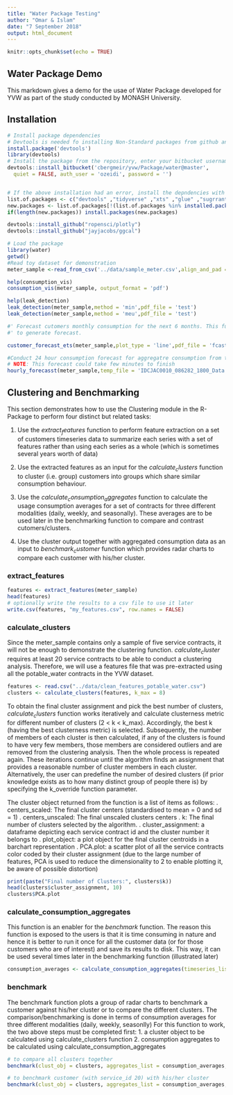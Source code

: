 ```yaml
---
title: "Water Package Testing"
author: "Omar & Islam"
date: "7 September 2018"
output: html_document
---
```


```r
knitr::opts_chunk$set(echo = TRUE)
```

## Water Package Demo
This markdown gives a demo for the usae of Water Package developed for YVW as part of the study conducted by MONASH University.


## Installation
```r

# Install package dependencies
# Devtools is needed fo installing Non-Standard packages from github and other repos 
install.package('devtools')
library(devtools)
# Install the package from the repository, enter your bitbucket username and password in the arguments
devtools::install_bitbucket('cbergmeir/yvw/Package/water@master',
  quiet = FALSE, auth_user = 'ozeidi', password = '')


# If the above installation had an error, install the depndencies with below steps, otherwise go to the next cell.
list.of.packages <- c("devtools" ,"tidyverse" ,"xts" ,"glue" ,"sugrrants" ,"RColorBrewer" ,"lubridate" ,"scales" ,"forecast" ,"ggcal" ,"chron" ,"timeDate" ,"mclust" ,"clusterCrit" ,"clusterSim" ,"reshape",'scales', 'digest', 'lazyeval', 'rlang', 'data.table' )
new.packages <- list.of.packages[!(list.of.packages %in% installed.packages()[,"Package"])]
if(length(new.packages)) install.packages(new.packages)

devtools::install_github("ropensci/plotly")
devtools::install_github("jayjacobs/ggcal")

```

```r
# Load the package
library(water)
getwd()
#Read toy dataset for demonstration
meter_sample <-read_from_csv('../data/sample_meter.csv',align_and_pad = TRUE)


```

```r
help(consumption_vis)
consumption_vis(meter_sample, output_format = 'pdf')
```
```r
help(leak_detection)
leak_detection(meter_sample,method = 'min',pdf_file = 'test')
leak_detection(meter_sample,method = 'meu',pdf_file = 'test')
```


```r
#' Forecast cutomers monthly consumption for the next 6 months. This function uses ETS model and require at least 2 years of consumption histor
#' to generate forecast.

customer_forecast_ets(meter_sample,plot_type = 'line',pdf_file = 'fcast')
```
```r
#Conduct 24 hour consumption forecast for aggregatre consumption from the list of contracts passed to the function
# NOTE: This forecast could take few minutes to finish
hourly_forecasst(meter_sample,temp_file = 'IDCJAC0010_086282_1800_Data.csv',plot_type = 'line',pdf_file = 'fcast')
```

## Clustering and Benchmarking
This section demonstrates how to use the Clustering module in the R-Package to perform four distinct but related tasks:

1. Use the $extract_features$ function to perform feature extraction on a set of customers timeseries data to summarize each series with a set of features rather than using each series as a whole (which is sometimes several years worth of data)

2. Use the extracted features as an input for the $calculate_clusters$ function to cluster (i.e. group) customers into groups which share similar consumption behaviour.

3. Use the $calculate_consumption_aggregates$ function to calculate the usage consumption averages for a set of contracts for three different modalities (daily, weekly, and seasonally). These averages are to be used later in the benchmarking function to compare and contrast cutomers/clusters.

4. Use the cluster output together with aggregated consumption data as an input to $benchmark_customer$ function which provides radar charts to compare each customer with his/her cluster. 

### extract_features
```r
features <- extract_features(meter_sample)
head(features)
# optionally write the results to a csv file to use it later
write.csv(features, "my_features.csv", row.names = FALSE)
```

### calculate_clusters
Since the meter_sample contains only a sample of five service contracts, it will not be enough to demonstrate the clustering function. $calculate_cluster$ requires at least 20 service contracts to be able to conduct a clustering analysis. Therefore, we will use a features file that was pre-extracted using all the potable_water contracts in the YVW dataset. 

```r
features <- read.csv("../data/clean_features_potable_water.csv")
clusters <- calculate_clusters(features, k_max = 8)
```
To obtain the final cluster assignment and pick the best number of clusters, $calculate_clusters$ function works iteratively and calculate clusterness metric for different number of clusters (2 < k < k_max). Accordingly, the best k (having the best clusterness metric) is selected. Subsequently, the number of members of each cluster is then calculated, if any of the clusters is found to have very few members, those members are considered outliers and are removed from the clustering analysis. Then the whole process is repeated again. These iterations continue until the algorithm finds an assignment that provides a reasonable number of cluster members in each cluster. Alternatively, the user can predefine the number of desired clusters (if prior knowledge exists as to how many distinct group of people there is) by specifying the k_override function parameter.

The cluster object returned from the function is a list of items as follows:
. centers_scaled: The final cluster centers (standardised to mean = 0 and sd = 1)
. centers_unscaled: The final unscaled clusters centers
. k: The final number of clusters selected by the algorithm.
. cluster_assignment: a dataframe depicting each service contract id and the cluster number it belongs to
. plot_object: a plot object for the final cluster centroids in a barchart representation
. PCA.plot: a scatter plot of all the service contracts color coded by their cluster assignment (due to the large number of features, PCA is used to reduce the dimensionality to 2 to enable plotting it, be aware of possible distortion)
```r
print(paste("Final number of Clusters:", clusters$k))
head(clusters$cluster_assignment, 10)
clusters$PCA.plot
```

### calculate_consumption_aggregates
This function is an enabler for the $benchmark$ function. The reason this function is exposed to the users is that it is time consuming in nature and hence it is better to run it once for all the customer data (or for those customers who are of interest) and save its results to disk. This way, it can be used several times later in the benchmarking function (illustrated later)
```r
consumption_averages <- calculate_consumption_aggregates(timeseries_list = meter_sample, filename = "cons_avgs.rds")  # note that if a filename is not given, the results won't be saved to disk
```

### benchmark
The benchmark function plots a group of radar charts to benchmark a customer against his/her cluster or to compare the different clusters. The comparison/benchmarking is done in terms of consumption averages for three different modalities (daily, weekly, seasonlly)
For this function to work, the two above steps must be completed first: 
1. a cluster object to be calculated using calculate_clusters function 
2. consumption aggregates to be calculated using calculate_consumption_aggregates
```r
# to compare all clusters together
benchmark(clust_obj = clusters, aggregates_list = consumption_averages, plot_title = "All clusters")

# to benchmark customer (with service_id 20) with his/her cluster
benchmark(clust_obj = clusters, aggregates_list = consumption_averages, service_id = 20, plot_title = "All clusters")
```
